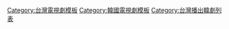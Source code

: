 {{Navbox
| name = 2017年台灣播出之韓劇
| title = [[台灣播出之韓劇列表 (2017年)|2017年台灣首播之韓劇]]
| state = {{{state|autocollapse}}}
| listclass = hlist


| group1 = [[無線電視]]與[[有線電視]]
| list1  ={{Navbox|child

| group1 = [[八大戲劇台]]
| list1  = {{Navbox|child
| group1 = 六點檔 
| list1  =

| group2 = 八點檔 
| list2  =
*[[對，就是那樣|對，因為是家人]]
*[[吹吧，美風啊|吹吧微風]]
*[[再次，初戀|再一次初戀]]
*[[I am Sorry 姜男具|真假貴公子]]
*[[我們家蜜罈子|甜蜜秋天]]
*[[沒有名字的女人]]

| group3 = 九點檔  
| list3  = 

| group4 = 十點檔  
| list4  =
*[[被告人 (韓國電視劇)|被告人]]
*[[鄰家律師趙德浩]]
*[[悄悄話 (電視劇)|悄悄話]]
*[[Mrs. Cop|勇敢的女人]]

| group5 = 十一點檔  
| list5  =
*[[深夜食堂 (韓國電視劇)|深夜食堂]]

| group6 = 凌晨檔 
| list6  = 

| group7 = 周末檔 
| list7  =
*[[華政]]

| group8 = 水木劇 
| list8  =
*[[師任堂，光的日記|師任堂]]

}}

| group2 = [[八大綜合台]]
| list2  = {{Navbox|child
| group1 = 九點檔 
| list1  =

| group2 = 十點檔 
| list2  =

| group3 = 凌晨檔 
| list3  = 

| group4 = 周末檔 
| list4  =
*[[最佳婚姻]]

}}

| group4 = [[八大第一台]]
| list4  = {{Navbox|child
| group1 = 十一點檔 
| list1  =
*[[Trot戀人|演歌戀人]]
}}

| group5 = [[東森戲劇台]]
| list5  = {{Navbox|child
| group1 = 上午檔 
| list1  = 
*[[無理的前進]]

| group3 = 七點檔 
| list3  = 
*[[說出你的願望|說出你的心願]]<small>（移至晚上八點）</small>

| group4 = 八點檔 
| list4  = 
*[[女人的秘密]]
*[[美麗的你]]
*[[月桂樹西裝店的紳士們]]
*[[說出你的願望|說出你的心願]]
*[[訓長吳純南|微笑吧純南]]
*[[像你的女兒|像妳一樣的女兒]]

| group5 = 九點檔 
| list5  = 

| group6 = 十點檔 
| list6  =
*[[現代農夫|搖滾情人]]
*[[通往機場的路]]
*[[撲通撲通LOVE]]
*[[Monster (電視劇)|華麗的反撃]]
*[[購物王路易]]
*[[大力女子都奉順|大力女都奉順]]
*[[浪漫醫生金師傅]]
*[[THE K2|守護者K2]]
*[[1%的可能性 (2016年電視劇)|1%的可能性]]
*[[焦急的羅曼史|焦急羅曼史]]
*[[法妻當自強|傲骨賢妻]]
*[[當你沉睡時]]

| group7 = 十一點檔 
| list7  = 
*[[奶酪陷阱]]
*[[隧道 (電視劇)|隧道]]
*[[泡泡糖 (電視劇)|泡泡糖]]

| group8 = 凌晨檔 
| list8  = 

| group9 = 周末檔 
| list9  = 
*[[村莊：阿雉阿拉的祕密|小蓮池的村莊]]
*[[倒數第二次戀愛 (韓國電視劇)|倒數第二次戀愛]] 
*[[一起吃飯吧2|再一起吃飯吧]]

}}

<!--| group6 = [[東森綜合台]]
| list6  = {{Navbox|child
| group1 = 　七點檔 
| list1  =

}}-->

| group7 = [[緯來戲劇台]]
| list7  = {{Navbox|child
| group1 = 六點檔 
| list1  = 

| group2 = 八點檔 
| list2  = 
*[[最佳戀人]]
*[[華麗的誘惑]]
*[[全都會好的|一切都會好]]<small>（移至中午十二點）</small>

| group3 = 十點檔 
| list3  = 
*[[美女孔心]]
*[[花郎 (電視劇)|花郎]]

| group4 = 十一點檔 
| list4  = 
*[[甜蜜殺氣的家族|超完美搭檔]]
*[[金科長]]
*[[三流之路]]
*[[醫療船 (韓國電視劇)|醫療船]]

| group5 = 水木劇 
| list5  =

}}

| group8 = [[衛視中文台]]
| list8  = {{Navbox|child
| group1 = 八點檔 
| list1  =
*[[工作媽媽，育兒爸爸|超人媽咪袋鼠爸]]
*[[老婆這週要出牆 (韓國電視劇)|老婆這週要出牆]]
*[[獨酒男女|加油吧！河娜]]

| group2 = 九點檔 
| list2  = 
*[[藍色海洋的傳說]]
*[[拖旅行箱的女人|提皮箱的女人]]
*[[孤單又燦爛的神－鬼怪|燦爛的守護神－鬼怪]]
*[[我的野蠻女友 (韓國電視劇)|我的野蠻公主]]
*[[王在相愛]]

| group3 = 十點檔 
| list3  = 
*[[工作媽媽，育兒爸爸|超人媽咪袋鼠爸]]<small>（移至晚上八點）</small>

}}

| group9 = [[星衛娛樂台]]
| list9  = {{Navbox|child
| group1 = 八點檔 
| list1  =

| group2 = 周日檔 
| list2  = 
*[[藍色海洋的傳說]]
*[[老婆這週要出牆 (韓國電視劇)|老婆這週要出牆]]
*[[孤單又燦爛的神－鬼怪|燦爛的守護神－鬼怪]]
*[[獨酒男女|加油吧！河娜]]
*[[王在相愛]]

}}

| group10 = [[索尼|LS TIME電影台]]
| list10  = {{Navbox|child
| group1 = 十一點檔 
| list1  = 
*[[九數少年|九衰少年]]
*[[更夫日誌|守夜人]]

}}

| group11 = [[東風衛視]]
| list11  = {{Navbox|child
| group1 = 九點檔 
| list1  =
*[[帝王之女守百香]]
*[[不屈的車女士]]
*[[武神 (韓國電視劇)|武神]]

}}

| group12 = [[臺灣電視台|台視]]
| list12  = {{Navbox|child
| group1 = 周日檔 
| list1  =
*[[舉重妖精金福珠]]
}}
}}

| group2 = [[衛星電視]]與[[中華電信MOD|MOD]]
| list2  ={{Navbox|child
| group1 = [[tvN Asia]]
| list1  = {{Navbox|child
| group1 = 月曜劇 
| list1  =
*[[Dear My Friends|我親愛的朋友們]]

| group2 = 火曜劇 
| list2  = 
*[[法妻當自強|傲骨賢妻]]

| group3 = 月火劇 
| list3  =
*[[屬貓廚師]]

| group4 = 火水劇 
| list4  = 
*[[河伯的新娘 2017|河伯的新娘]]

| group5 = 水木劇 
| list5  = 
*[[能看見鬼的警察處容|看見鬼的刑警處容2]]
*[[奶酪陷阱]]

| group6 = 木曜劇 
| list6  =
*[[吹笛子的男人]]
*[[38師機動隊]]

| group7 = 金曜劇 
| list7  = 

}}

| group2 = [[龍華電視|龍華影劇台]]
| list2  = {{Navbox|child
| group1 = 七點檔 
| list1  =
*{{tsl|ko|지운수대통|125億的捉迷藏}}
*[[Fantastic (電視劇)|Fantastic限時愛情]]
*[[玉氏南政基|女魔頭征服記]]
*[[高品格單戀]]
*[[我的野蠻女友 (韓國電視劇)|我的野蠻公主]]
*[[密會]]
*[[20世紀少男少女]]

}}

| group3 = [[龍華電視|龍華偶像台]]
| list3  = {{Navbox|child
| group1 = 十點檔
| list1  =
*[[浪漫醫生金師傅]]
*[[所羅門的偽證 (韓國電視劇)|所羅門的偽證]]

| group2 = 周末檔 
| list2  =
*[[大力女子都奉順]]
*[[奇怪的搭檔]]
*[[評價女王]]
*[[Two Cops|我的鬼神搭檔]]

}}

| group4 = [[愛爾達電視|愛爾達影劇台]]
| list4  = {{Navbox|child
| group1 = 九點檔
| list1  =
*[[再見黑先生]]

| group2 = 十點檔
| list2  =
*[[焦急的羅曼史]]
}}
}}

| group3 = [[OTT服務 | OTT VOD影音服務]]
| list3  ={{Navbox|child
| group1 = [[LINE (應用程式)|LINE TV]]
| list1  = 
* [[所羅門的偽證 (韓國電視劇)|所羅門的偽證]]
* [[大力女子都奉順]]
* [[焦急的羅曼史]]
* [[七日的王妃]]
* {{link-ko|美味的戀愛|맛있는 연애}}
* [[有品位的她]]
* [[Melo Holic 愛情中毒|Melo Holic]]
* [[Go Back夫婦|告白夫婦]]
* [[醫療船 (韓國電視劇)|醫療船]]
* [[黑騎士 (韓國電視劇)|黑騎士]]

| group2 = [[Netflix]]
| list2  = 
* [[D-Day (電視劇)|D-Day]]
* [[不夜城 (電視劇)|不夜城]]
* 初戀不變法則
* [[心靈的聲音]]
* {{link-ko|9秒 永恆的時間|9초, 영원의 시간}}
* 她200歲
* 戀愛潛能：純情時代
* 奇蹟
* [[雪蓮花 (電視劇)|雪蓮花]]
* 吃貨女子
* {{link-ko|到底是怎麼回事啊|도대체 무슨 일이야?}}
* [[My Only Love Song|我唯一的情歌]]
* [[秘密森林]]
* Momo沙龍
* [[LAST (電視劇)|最後一著]]
* [[神的測驗]]
* [[Black (韓國電視劇)|Black]]
* [[機智牢房生活]]

| group3 = [[愛奇藝]]
| list3  = 
* [[明天和你]]
* [[Missing9]]
* [[內向的老闆]]
* [[自體發光辦公室]]
* [[她愛上了我的謊 (韓國電視劇)|她愛上了我的謊]]
* [[隧道 (電視劇)|隧道]]
* [[悄悄話 (電視劇)|悄悄話]]
* [[焦急的羅曼史]]
* [[君主－假面的主人]]
* [[三流之路]]
* [[學校2017]]
* [[王在相愛]]
* [[再次重逢的世界 (電視劇)|再次重逢的世界]]
* [[人孔：夢遊仙境的奉弼|Manhole]]
* [[犯罪心理 (韓國電視劇)|犯罪心理]]
* [[救救我]]
* [[名不虛傳]]
* [[醫療船 (韓國電視劇)|醫療船]]
* [[愛情的溫度]]
* [[當你沉睡時]]
* [[今生是第一次]]
* [[20世紀少男少女]]
* [[付岩洞復仇者們]]
* [[The Package]]
* [[卞赫的愛情]]
* [[理判事判]]
* [[Untouchable (韓國電視劇)|Untouchable]]
* [[Two Cops|我的鬼神搭檔]]
* [[Jugglers]]
* [[疑問的一勝]]
* [[黑騎士 (韓國電視劇)|黑騎士]]
* [[不是機器人啊]]

| group4 = [[CHOCO TV]]
| list4  = 
* [[金科長]]
* [[三流之路]]
* [[奇怪的搭檔]]
* [[我的野蠻女友 (韓國電視劇)|我的野蠻公主]]
* [[學校2017]]
* [[救救我]]
* [[穿梭戀人 (韓國電視劇)|穿梭戀人]]
* {{link-ko|想念，春天|그리다, 봄}}
* [[To Be Continued]]
* [[有品位的她]]
* [[內衣少女時代]]
* [[魔女的法庭]]
* [[Go Back夫婦]]
* [[卞赫的愛情]]
* [[黑騎士 (韓國電視劇)|黑騎士]]

| group5 = [[KKBOX|KKTV]]
| list5  = 
* [[Voice (韓國電視劇)|Voice 聲命線]]
* [[明天和你]]
* [[Missing9|Missing9 荒島謎蹤]]
* [[內向的老闆]]
* [[完美的妻子]]
* [[金科長]]
* [[悄悄話 (電視劇)|悄悄話]]
* [[赤身的消防員|男模消防員]]
* [[焦急的羅曼史]]
* [[推理的女王]]
* [[三流之路]]
* [[奇怪的搭檔]]
* [[七日的王妃]]
* [[犯罪心理 (韓國電視劇)|犯罪心理：韓國]]
* [[醫療船 (韓國電視劇)|醫療船]]
* [[有品位的她]]
* [[20世紀少男少女]]
* [[卞赫的愛情]]
* [[Two Cops|我的鬼神搭檔]]

| group6 = [[friDay影音]]
| list6  = 
* [[Voice (韓國電視劇)|Voice 聲命線]]
* [[隧道 (電視劇)|隧道]]
* [[芝加哥打字機 (電視劇)|芝加哥打字機]]
* [[焦急的羅曼史]]
* [[三流之路]]
* [[我的野蠻女友 (韓國電視劇)|我的野蠻公主]]
* [[犯罪心理 (韓國電視劇)|犯罪心理：韓國]]
* [[人孔：夢遊仙境的奉弼|Manhole：奇幻國度的奉弼]]
* [[噩夢老師]]
* [[愛情的溫度]]
* [[愛上就會死的女人奉順]]
* [[卞赫的愛情]]


| group7 = [[myVideo]]
| list7  = 
* [[大力女子都奉順]]
* [[有品位的她]]
* [[Melo Holic 愛情中毒]]
* [[焦急的羅曼史]]

}}

|below =  [[Template:2016年台灣播出之韓劇|2016年]] ← '''2017年''' → [[Template:2018年台灣播出之韓劇|2018年]]
}}
<noinclude>
[[Category:台灣電視劇模板]]
[[Category:韓國電視劇模板]]
[[Category:台灣播出韓劇列表]]
</noinclude>